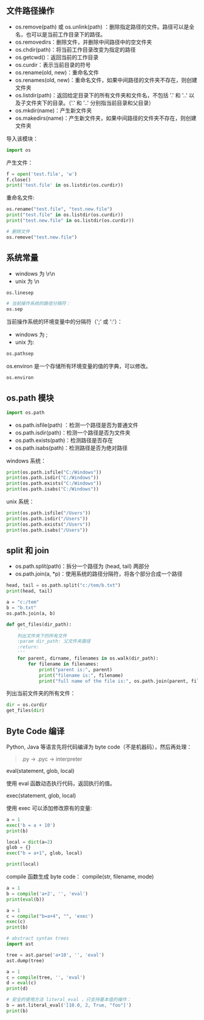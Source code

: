 
## 文件路径操作

- os.remove(path) 或 os.unlink(path) ：删除指定路径的文件。路径可以是全名，也可以是当前工作目录下的路径。
- os.removedirs：删除文件，并删除中间路径中的空文件夹
- os.chdir(path)：将当前工作目录改变为指定的路径
- os.getcwd()：返回当前的工作目录
- os.curdir：表示当前目录的符号
- os.rename(old, new)：重命名文件
- os.renames(old, new)：重命名文件，如果中间路径的文件夹不存在，则创建文件夹
- os.listdir(path)：返回给定目录下的所有文件夹和文件名，不包括 '.' 和 '..' 以及子文件夹下的目录。（'.' 和 '..' 分别指当前目录和父目录）
- os.mkdir(name)：产生新文件夹
- os.makedirs(name)：产生新文件夹，如果中间路径的文件夹不存在，则创建文件夹

导入该模块：

```python showLineNumbers
import os
```

产生文件：

```python showLineNumbers
f = open('test.file', 'w')
f.close()
print('test.file' in os.listdir(os.curdir))
```

重命名文件:

```python showLineNumbers
os.rename("test.file", "test.new.file")
print("test.file" in os.listdir(os.curdir))
print("test.new.file" in os.listdir(os.curdir))
```

```python showLineNumbers
# 删除文件
os.remove("test.new.file")
```

## 系统常量

- windows 为 \r\n
- unix 为 \n

```python showLineNumbers
os.linesep
```

```python showLineNumbers
# 当前操作系统的路径分隔符：
os.sep
```

当前操作系统的环境变量中的分隔符（';' 或 ':'）：

- windows 为 ;
- unix 为:

```python showLineNumbers
os.pathsep
```

os.environ 是一个存储所有环境变量的值的字典，可以修改。

```python showLineNumbers
os.environ
```

## os.path 模块

```python showLineNumbers
import os.path
```

- os.path.isfile(path) ：检测一个路径是否为普通文件
- os.path.isdir(path)：检测一个路径是否为文件夹
- os.path.exists(path)：检测路径是否存在
- os.path.isabs(path)：检测路径是否为绝对路径

windows 系统：

```python showLineNumbers
print(os.path.isfile("C:/Windows"))
print(os.path.isdir("C:/Windows"))
print(os.path.exists("C:/Windows"))
print(os.path.isabs("C:/Windows"))
```

unix 系统：

```python showLineNumbers
print(os.path.isfile("/Users"))
print(os.path.isdir("/Users"))
print(os.path.exists("/Users"))
print(os.path.isabs("/Users"))
```

## split 和 join

- os.path.split(path)：拆分一个路径为 (head, tail) 两部分
- os.path.join(a, \*p)：使用系统的路径分隔符，将各个部分合成一个路径

```python showLineNumbers
head, tail = os.path.split("c:/tem/b.txt")
print(head, tail)
```

```python showLineNumbers
a = "c:/tem"
b = "b.txt"
os.path.join(a, b)
```

```python showLineNumbers
def get_files(dir_path):
    '''
    列出文件夹下的所有文件
    :param dir_path: 父文件夹路径
    :return:
    '''
    for parent, dirname, filenames in os.walk(dir_path):
        for filename in filenames:
            print("parent is:", parent)
            print("filename is:", filename)
            print("full name of the file is:", os.path.join(parent, filename))
```

列出当前文件夹的所有文件：

```python showLineNumbers
dir = os.curdir
get_files(dir)
```

## Byte Code 编译

Python, Java 等语言先将代码编译为 byte code（不是机器码），然后再处理：

> .py -> .pyc -> interpreter

eval(statement, glob, local)

使用 eval 函数动态执行代码，返回执行的值。

exec(statement, glob, local)

使用 exec 可以添加修改原有的变量:

```python showLineNumbers
a = 1
exec('b = a + 10')
print(b)
```

```python showLineNumbers
local = dict(a=2)
glob = {}
exec("b = a+1", glob, local)

print(local)
```

compile 函数生成 byte code：
compile(str, filename, mode)

```python showLineNumbers
a = 1
b = compile('a+2', '', 'eval')
print(eval(b))
```

```python showLineNumbers
a = 1
c = compile("b=a+4", "", 'exec')
exec(c)
print(b)
```

```python showLineNumbers
# abstract syntax trees
import ast

tree = ast.parse('a+10', '', 'eval')
ast.dump(tree)
```

```python showLineNumbers
a = 1
c = compile(tree, '', 'eval')
d = eval(c)
print(d)
```

```python showLineNumbers
# 安全的使用方法 literal_eval ，只支持基本值的操作：
b = ast.literal_eval('[10.0, 2, True, "foo"]')
print(b)
```
